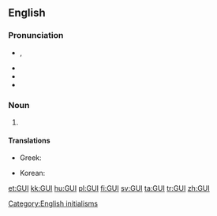 {{also|gui|ĝui|guī|guí|guǐ|guì|gùi|gửi}}

==English==
===Pronunciation===
* {{a|UK}} {{IPA|/ˈdʒiːjuːaɪ/|/ˈɡuː.i/}}, {{X-SAMPA|/"gu:.i/}}
* {{audio|en-us-GUI.ogg|Audio (US)}}
* {{homophones|lang=en|gooey}}
* {{rhymes|uːi}}

===Noun===
{{en-noun}}

# {{context|computing|lang=en}} {{acronym of|graphical user interface}}

====Translations====
{{trans-top|acronym of graphical user interface}}
* Greek: {{t-|el|ΓΠΔ|tr=GPD}}
{{trans-mid}}
* Korean: {{t-|ko|GUI|sc=Latn}}
{{trans-bottom}}

[[Category:English initialisms]]

[[et:GUI]]
[[kk:GUI]]
[[hu:GUI]]
[[pl:GUI]]
[[fi:GUI]]
[[sv:GUI]]
[[ta:GUI]]
[[tr:GUI]]
[[zh:GUI]]